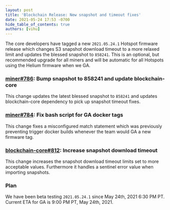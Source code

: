 ```yaml
---
layout: post
title: 'Blockchain Release: New snapshot and timeout fixes'
date: 2021-05-24 17:53 -0700
hide_table_of_contents: true
authors: [vihu]
---
```


The core developers have tagged a new `2021.05.24.1` Hotspot firmware release which changes S3
snapshot download timeout to a more relaxed limit and updates the blessed snapshot to `858241`. This
is an optional, but recommended upgrade for all miners and will be automatic for all Hotspots using
the Helium firmware when we GA.

<!--truncate-->

### [miner#786](https://github.com/helium/miner/pull/786): Bump snapshot to 858241 and update blockchain-core

This change updates the latest blessed snapshot to `858241` and updates blockchain-core dependency
to pick up snapshot timeout fixes.

### [miner#784](https://github.com/helium/miner/pull/784): Fix bash script for GA docker tags

This change fixes a misconfigured match statement which was previously preventing trigger docker
builds whenever the team would GA a new firmware tag.

### [blockchain-core#812](https://github.com/helium/blockchain-core/pull/812): Increase snapshot download timeout

This change increases the snapshot download timeout limits set to more acceptable values.
Furthermore it handles a sentinel error value when importing snapshots.

### Plan

We have been beta testing `2021.05.24.1` since May 24th, 2021 6:30 PM PT. Current ETA for GA is 9:00
PM PT, May 24th, 2021.
